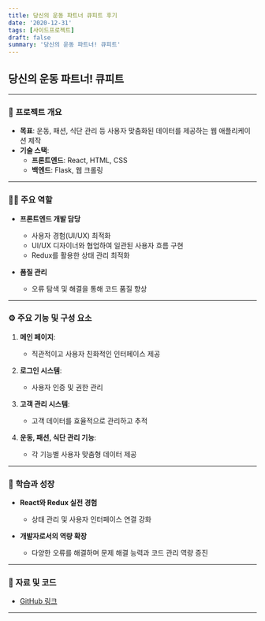 ```yaml
---
title: 당신의 운동 파트너 큐피트 후기
date: '2020-12-31'
tags: [사이드프로젝트]
draft: false
summary: '당신의 운동 파트너! 큐피트'
---
```


## 당신의 운동 파트너! 큐피트

---

### 📌 **프로젝트 개요**
- **목표**: 운동, 패션, 식단 관리 등 사용자 맞춤화된 데이터를 제공하는 웹 애플리케이션 제작
- **기술 스택**:
  - **프론트엔드**: React, HTML, CSS
  - **백엔드**: Flask, 웹 크롤링

---

### 🧑‍💻 **주요 역할**
- **프론트엔드 개발 담당**
  - 사용자 경험(UI/UX) 최적화
  - UI/UX 디자이너와 협업하여 일관된 사용자 흐름 구현
  - Redux를 활용한 상태 관리 최적화

- **품질 관리**
  - 오류 탐색 및 해결을 통해 코드 품질 향상

---

### ⚙️ **주요 기능 및 구성 요소**
1. **메인 페이지**:
   - 직관적이고 사용자 친화적인 인터페이스 제공

2. **로그인 시스템**:
   - 사용자 인증 및 권한 관리

3. **고객 관리 시스템**:
   - 고객 데이터를 효율적으로 관리하고 추적

4. **운동, 패션, 식단 관리 기능**:
   - 각 기능별 사용자 맞춤형 데이터 제공

---

### 🌱 **학습과 성장**
- **React와 Redux 실전 경험**
  - 상태 관리 및 사용자 인터페이스 연결 강화

- **개발자로서의 역량 확장**
  - 다양한 오류를 해결하며 문제 해결 능력과 코드 관리 역량 증진

---

### 📂 **자료 및 코드**
- [GitHub 링크](https://github.com/schoolproject2020)

---
